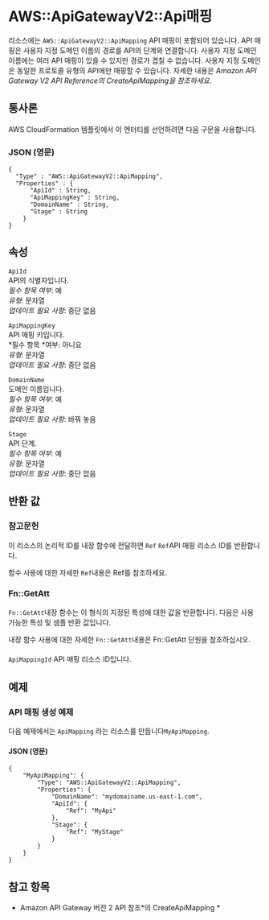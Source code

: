# AWS::ApiGatewayV2::Api매핑

리소스에는 `AWS::ApiGatewayV2::ApiMapping` API 매핑이 포함되어 있습니다. API 매핑은 사용자 지정 도메인 이름의 경로를 API의 단계와 연결합니다. 사용자 지정 도메인 이름에는 여러 API 매핑이 있을 수 있지만 경로가 겹칠 수 없습니다. 사용자 지정 도메인은 동일한 프로토콜 유형의 API에만 매핑할 수 있습니다. 자세한 내용은 _Amazon API Gateway V2 API Reference의 CreateApiMapping을 참조하세요_.

## 통사론

AWS CloudFormation 템플릿에서 이 엔터티를 선언하려면 다음 구문을 사용합니다.

### JSON (영문)

```
{
  "Type" : "AWS::ApiGatewayV2::ApiMapping",
  "Properties" : {
      "ApiId" : String,
      "ApiMappingKey" : String,
      "DomainName" : String,
      "Stage" : String
    }
}
```

## 속성

`ApiId`  
API의 식별자입니다.  
_필수 항목 여부_: 예  
_유형_: 문자열  
_업데이트 필요 사항_: 중단 없음

`ApiMappingKey`  
API 매핑 키입니다.  
*필수 항목 *여부: 아니요  
_유형_: 문자열  
_업데이트 필요 사항_: 중단 없음

`DomainName`  
도메인 이름입니다.  
_필수 항목 여부_: 예  
_유형_: 문자열  
_업데이트 필요 사항_: 바꿔 놓음

`Stage`  
API 단계.  
_필수 항목 여부_: 예  
_유형_: 문자열  
_업데이트 필요 사항_: 중단 없음

## 반환 값

### 참고문헌

이 리소스의 논리적 ID를 내장 함수에 전달하면 `Ref` `Ref`API 매핑 리소스 ID를 반환합니다.

함수 사용에 대한 자세한 `Ref`내용은 Ref를 참조하세요.

### Fn::GetAtt

`Fn::GetAtt`내장 함수는 이 형식의 지정된 특성에 대한 값을 반환합니다. 다음은 사용 가능한 특성 및 샘플 반환 값입니다.

내장 함수 사용에 대한 자세한 `Fn::GetAtt`내용은 Fn::GetAtt 단원을 참조하십시오.

####

`ApiMappingId` API 매핑 리소스 ID입니다.

## 예제

### API 매핑 생성 예제

다음 예제에서는 `ApiMapping` 라는 리소스를 만듭니다`MyApiMapping`.

#### JSON (영문)

```
{
    "MyApiMapping": {
        "Type": "AWS::ApiGatewayV2::ApiMapping",
        "Properties": {
            "DomainName": "mydomainame.us-east-1.com",
            "ApiId": {
                "Ref": "MyApi"
            },
            "Stage": {
                "Ref": "MyStage"
            }
        }
    }
}
```

## 참고 항목

- Amazon API Gateway 버전 2 API 참조*의 CreateApiMapping *
